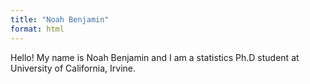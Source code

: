 ```yaml
---
title: "Noah Benjamin"
format: html
---
```


Hello! My name is Noah Benjamin and I am a statistics Ph.D student at University of California, Irvine.
